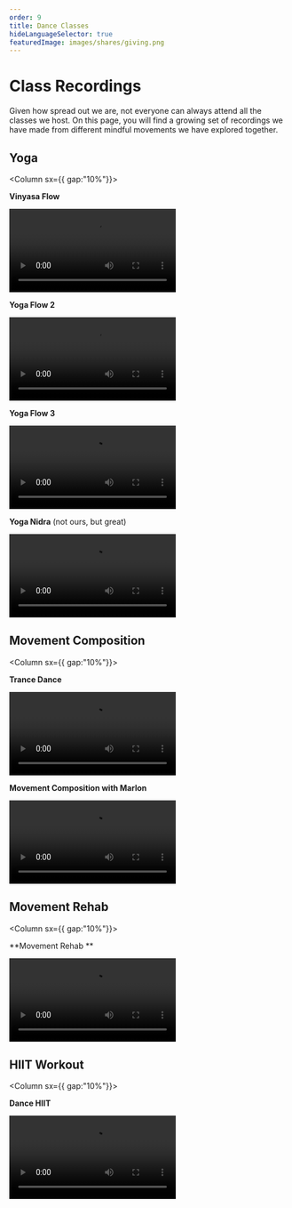 ```yaml
---
order: 9
title: Dance Classes
hideLanguageSelector: true
featuredImage: images/shares/giving.png
---
```


# Class Recordings

Given how spread out we are, not everyone can always attend all the classes we host. On this page, you will find a growing set of recordings we have made from different mindful movements we have explored together.

## Yoga

<Column sx={{ gap:"10%"}}>

<Box>

**Vinyasa Flow**

<Video src="https://www.youtube-nocookie.com/embed/kzUsJGi7hro" />

</Box>

<Box>

**Yoga Flow 2**

<Video src="https://www.youtube-nocookie.com/embed/JIeV20EWrWY" />

</Box>

<Box>

**Yoga Flow 3**

<Video src="https://www.youtube-nocookie.com/embed/RG4bLb5Ykn8" />

</Box>

<Box>

**Yoga Nidra** (not ours, but great)

<Video src="https://www.youtube-nocookie.com/embed/wvt8uERA_zE" />

</Box>

</Column>

## Movement Composition

<Column sx={{ gap:"10%"}}>

<Box>

**Trance Dance**

<Video src="https://www.youtube-nocookie.com/embed/QF0YQyAzC88" />

</Box>

<Box>

**Movement Composition with Marlon**

<Video src="https://www.youtube-nocookie.com/embed/Oahm1kuJ1-Y" />

</Box>

</Column>

## Movement Rehab 

<Column sx={{ gap:"10%"}}>

<Box>

**Movement Rehab **

<Video src="https://www.youtube-nocookie.com/embed/ljysCOCiYaw" />

</Box>

</Column>


## HIIT Workout 

<Column sx={{ gap:"10%"}}>

<Box>

**Dance HIIT**

<Video src="https://www.youtube-nocookie.com/embed/q8dgTL9LqYY" />

</Box>

</Column>